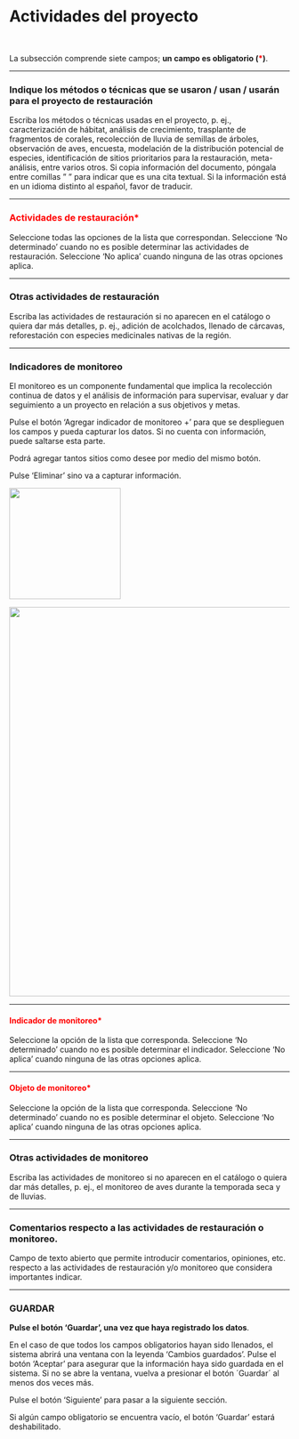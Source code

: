 # Actividades del proyecto {.unnumbered}

<br>

La subsección comprende siete campos; **un campo es obligatorio (<span style="color:red">\*</span>)**.

----

### Indique los métodos o técnicas que se usaron / usan / usarán para el proyecto de restauración {.unnumbered}
Escriba los métodos o técnicas usadas en el proyecto, p. ej., caracterización de hábitat, análisis de crecimiento, trasplante de fragmentos de corales, recolección de lluvia de semillas de árboles, observación de aves, encuesta, modelación de la distribución potencial de especies, identificación de sitios prioritarios para la restauración, meta-análisis, entre varios otros. Si copia información del documento, póngala entre comillas " " para indicar que es una cita textual. Si la información está en un idioma distinto al español, favor de traducir.

----

### <span style="color:red">Actividades de restauración\*</span> {.unnumbered}
Seleccione todas las opciones de la lista que correspondan. 
Seleccione ‘No determinado’ cuando no es posible determinar las actividades de restauración.
Seleccione ‘No aplica’ cuando ninguna de las otras opciones aplica.

----

### Otras actividades de restauración {.unnumbered}
Escriba las actividades de restauración si no aparecen en el catálogo o quiera dar más detalles, p. ej., adición de acolchados, llenado de cárcavas, reforestación con especies medicinales nativas de la región.

----

### Indicadores de monitoreo {.unnumbered}
El monitoreo es un componente fundamental que implica la recolección continua de datos y el análisis de información para supervisar, evaluar y dar seguimiento a un proyecto en relación a sus objetivos y metas.

Pulse el botón ‘Agregar indicador de monitoreo +’ para que se desplieguen los campos y pueda capturar los datos. Si no cuenta con información, puede saltarse esta parte. 

Podrá agregar tantos sitios como desee por medio del mismo botón. 

Pulse ‘Eliminar’ sino va a capturar información.

![](https://raw.githubusercontent.com/AngelicaEMB/PruebasManualSNIRA/main/images/Imagen17.png){width="200"}

![](https://raw.githubusercontent.com/AngelicaEMB/PruebasManualSNIRA/main/images/Imagen18.png){width="700"}

----

#### <span style="color:red">Indicador de monitoreo\*</span> {.unnumbered}
Seleccione la opción de la lista que corresponda.
Seleccione ‘No determinado’ cuando no es posible determinar el indicador.
Seleccione ‘No aplica’ cuando ninguna de las otras opciones aplica.

----
 
#### <span style="color:red">Objeto de monitoreo\*</span> {.unnumbered}
Seleccione la opción de la lista que corresponda.
Seleccione ‘No determinado’ cuando no es posible determinar el objeto.
Seleccione ‘No aplica’ cuando ninguna de las otras opciones aplica.

----

### Otras actividades de monitoreo {.unnumbered}
Escriba las actividades de monitoreo si no aparecen en el catálogo o quiera dar más detalles, p. ej., el monitoreo de aves durante la temporada seca y de lluvias.

----

### Comentarios respecto a las actividades de restauración o monitoreo. {.unnumbered}
Campo de texto abierto que permite introducir comentarios, opiniones, etc. respecto a las actividades de restauración y/o monitoreo que considera importantes indicar.

----

### GUARDAR {.unnumbered}

**Pulse el botón ‘Guardar’, una vez que haya registrado los datos**.

En el caso de que todos los campos obligatorios hayan sido llenados, el sistema abrirá una ventana con la leyenda 'Cambios guardados'. Pulse el botón ‘Aceptar’ para asegurar que la información haya sido guardada en el sistema. Si no se abre la ventana, vuelva a presionar el botón ´Guardar´ al menos dos veces más.

Pulse el botón ‘Siguiente’ para pasar a la siguiente sección. 

Si algún campo obligatorio se encuentra vacío, el botón ‘Guardar’ estará deshabilitado.

